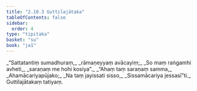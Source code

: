```yaml
---
title: "2.10.3 Guttilajātaka"
tableOfContents: false
sidebar:
  order: 4
type: "tipitaka"
basket: "su"
book: "ja1"
---
```



<DynamicBreadcrumb />

<Division number="186" book="ja1">

<Paragraph number="641" type="verses" book="ja1">
_“Sattatantiṃ sumadhuraṃ,_  
_rāmaṇeyyaṃ avācayiṃ;_  
_So maṃ raṅgamhi avheti,_  
_saraṇaṃ me hohi kosiya”._  

</Paragraph>

</Division>
<Division number="187" book="ja1">

<Paragraph number="642" type="verses" book="ja1">
_“Ahaṃ taṃ saraṇaṃ samma,_  
_Ahamācariyapūjako;_  
_Na taṃ jayissati sisso,_  
_Sissamācariya jessasī”ti._  


</Paragraph>
</Division>

<Paragraph number="643" type="center" book="ja1">
Guttilajātakaṃ tatiyaṃ.
</Paragraph>